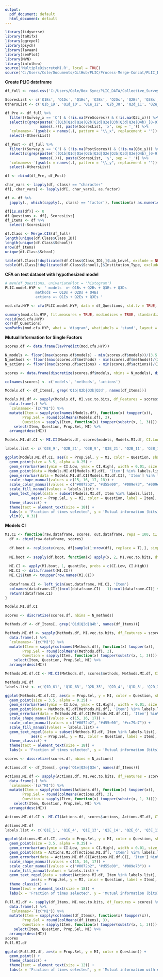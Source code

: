```yaml
---
output:
  pdf_document: default
  html_document: default
---
```

```r
library(tidyverse)
library(taRifx)
library(ggrepel)
library(psych)
library(lavaan)
library(semPlot)
library(MVN)
library(infotheo)
source('MultipleDiscreteMI.R', local = TRUE)
source('C:/Users/Cole/Documents/GitHub/PLIC/Process-Merge-Concat/PLIC_DataProcessing.R')
```

**Create PLIC dataframe**
```r
df_full <- read.csv('C:/Users/Cole/Box Sync/PLIC_DATA/Collective_Surveys/Complete/Complete_Concat.csv')

ScoresList <- c('Q1Bs', 'Q1Ds', 'Q1Es', 'Q2Bs', 'Q2Ds', 'Q2Es', 'Q3Bs', 'Q3Ds', 'Q3Es', 'Q4Bs')
OthersList <- c('Q1b_19', 'Q1d_10', 'Q1e_12', 'Q2b_38', 'Q2d_11', 'Q2e_11', 'Q3b_10', 'Q3d_29', 'Q3e_8', 'Q4b_11')

df_Pre <- df_full %>%
  filter((Survey_x == 'C') & (!is.na(PreScores)) & (!is.na(Q3c_x))) %>%
  select(c(grep(paste('((Q1b|Q1d|Q1e|Q2b|Q2d|Q2e|Q3b|Q3d|Q3e|Q4b)_[0-9]*)', 'x', sep = '_'),
                names(.))), paste(ScoresList, 'x', sep = '_')) %>%
  `colnames<-`(gsub(x = names(.), pattern = "\\_x", replacement = "")) %>%
  select(-OthersList)

df_Post <- df_full %>%
  filter((Survey_y == 'C') & (!is.na(PostScores)) & (!is.na(Q3c_y))) %>%
  select(c(grep(paste('((Q1b|Q1d|Q1e|Q2b|Q2d|Q2e|Q3b|Q3d|Q3e|Q4b)_[0-9]*)', 'y', sep = '_'),
                names(.))), paste(ScoresList, 'y', sep = '_')) %>%
  `colnames<-`(gsub(x = names(.), pattern = "\\_y", replacement = "")) %>%
  select(-OthersList)

df <- rbind(df_Pre, df_Post)

char_vars <- lapply(df, class) == "character"
df[, char_vars] <- lapply(df[, char_vars], as.factor)

df <- df %>%
  japply(., which(sapply(., class) == 'factor'), function(x) as.numeric(levels(x))[x])

df[is.na(df)] <- 0
df_Questions <- df[, ScoresList]
df_Items <- df %>%
  select(-ScoresList)

df.Class <- Merge.CIS(df_full)
length(unique(df.Class$Class_ID))
length(unique(df.Class$School))
nrow(df_Items)
unique(df.Class$School)

table(df.Class[!duplicated(df.Class$Class_ID),]$Lab_Level, exclude = NULL)
table(df.Class[!duplicated(df.Class$School),]$Institution_Type, exclude = NULL)
```

**CFA on test dataset with hypothesized model**
```r
# mvn(df_Questions, univariatePlot = 'histogram')
PLIC.model.HYP <- ' models  =~ Q1Bs + Q2Bs + Q3Bs + Q3Ds
              methods =~ Q1Ds + Q2Ds + Q4Bs
              actions =~ Q1Es + Q2Es + Q3Es '

mod.cfa.HYP <- cfa(PLIC.model.HYP, data = df_Questions, std.lv = TRUE, estimator = 'ML')

summary(mod.cfa.HYP, fit.measures = TRUE, modindices = TRUE, standardized = TRUE)
resid(mod.cfa.HYP)
cor(df_Questions)
semPaths(mod.cfa.HYP, what = 'diagram', whatLabels = 'stand', layout = 'tree2', residuals = FALSE, nCharNodes = 10, edge.color = 'black', edge.label.cex = 2, curve = 2, label.scale = FALSE, nodeLabels = c('Q1B', 'Q2B', 'Q3B', 'Q3D', 'Q1D', 'Q2D', 'Q4B', 'Q1E', 'Q2E', 'Q3E', 'Evaluate\nModels', 'Evaluate\nMethods', 'Suggest\nFollow-ups'), rotation = 2, sizeMan = 8, sizeLat = 18, width = 4, height = 5, filetype = 'png', mar = c(1, 6, 1, 2))
```

**Mutual Information for Single Factors**
```r
scores.df <- data.frame(lavPredict(mod.cfa.HYP))

N_models <- floor((max(scores.df$models) - min(scores.df$models))/(3.5 * sd(scores.df$models)/(nrow(scores.df)^(1/3))))
N_methods <- floor((max(scores.df$methods) - min(scores.df$methods))/(3.5 * sd(scores.df$methods)/(nrow(scores.df)^(1/3))))
N_actions <- floor((max(scores.df$actions) - min(scores.df$actions))/(3.5 * sd(scores.df$actions)/(nrow(scores.df)^(1/3))))

scores <- data.frame(discretize(scores.df$models, nbins = N_models), discretize(scores.df$methods, nbins = N_methods), discretize(scores.df$actions, nbins = N_actions))

colnames(scores) <- c('models', 'methods', 'actions')

Models.df <- df_Items[, grep('Q1b|Q2b|Q3b|Q3d', names(df_Items))]

Models.MI.df <- sapply(Models.df, MI.vec.to.bits, df_Features = scores$models) %>%
  data.frame(.) %>%
  `colnames<-`(c("MI")) %>%
  mutate(Item = sapply(colnames(Models.df), function(x) toupper(x)),
        Prop.Sel = round(colMeans(Models.df), 3),
        Question = sapply(Item, function(x) toupper(substr(x, 1, 3)))) %>%
    select(Item, Question, Prop.Sel, MI) %>%
  arrange(desc(MI))

Models.MI.df.CI <- MI.CI(Models.df, scores$models, Models.MI.df, CI.Low = 0.025, CI.High = 0.975)

labels.list <- c('Q2B_9', 'Q2B_21', 'Q3B_9', 'Q3B_21', 'Q2B_11', 'Q3B_11', 'Q2B_8', 'Q3B_23')

ggplot(Models.MI.df.CI, aes(x = Prop.Sel, y = MI, color = Question, shape = Question)) +
  geom_point(size = 3.5, alpha = 0.25) +
  geom_errorbar(aes(ymin = CI.Low, ymax = CI.High), width = 0.01, size = 1, alpha = 0.25) +
  geom_point(data = Models.MI.df[Models.MI.df[, 'Item'] %in% labels.list,], aes(x = Prop.Sel, y = MI, color = Question), size = 3.5) +
  geom_errorbar(data = Models.MI.df.CI[Models.MI.df.CI[, 'Item'] %in% labels.list,], aes(ymin = CI.Low, ymax = CI.High), width = 0.01, size = 0.8, alpha = 1) +
  scale_shape_manual(values = c(15, 16, 17, 18)) +
  scale_color_manual(values = c("#0072b2", "#d55e00", "#009e73", "#009e73")) +
  scale_fill_manual(values = labels.list) +
  geom_text_repel(data = subset(Models.MI.df, Item %in% labels.list),
            aes(x = Prop.Sel, y = MI, color = Question, label = Item), nudge_x = 0.02, nudge_y = 0.03, size = 6) +
  theme_classic() +
  theme(text = element_text(size = 18)) +
  labs(x = 'Fraction of times selected', y = 'Mutual information (bits)') +
  ylim(0, 0.31)
```

**Models CI**
```r
MI.CI <- function(raw.dataframe, scores, out.dataframe, reps = 100, CI.Low = 0.05, CI.High = 0.95) {
  df <- cbind(raw.dataframe, scores)
  
  df.boot <- replicate(reps, df[sample(1:nrow(df), replace = T),], simplify = F)
  
  MI.boot <- sapply(df.boot, function(x) apply(x, 2, MI.vec.to.bits, df_Features = x[, ncol(x)]))
  
  MI.CI <- apply(MI.boot, 1, quantile, probs = c(CI.Low, CI.High))
  MI.CI <- data.frame(t(MI.CI))
  MI.CI$Item <- toupper(row.names(MI.CI))
  
  dataframe.CI <- left_join(out.dataframe, MI.CI, 'Item')
  colnames(dataframe.CI)[(ncol(dataframe.CI) - 1):ncol(dataframe.CI)] <- c('CI.Low', 'CI.High')
  return(dataframe.CI)
}

Models.MI.df.CI
```



```r
scores <- discretize(scores.df, nbins = N_methods)

Methods.df <- df_Items[, grep('Q1d|Q2d|Q4b', names(df_Items))]

Methods.MI.df <- sapply(Methods.df, MI.vec.to.bits, df_Features = scores$methods) %>%
  data.frame(.) %>%
  `colnames<-`(c("MI")) %>%
  mutate(Item = sapply(colnames(Methods.df), function(x) toupper(x)),
        Prop.Sel = round(colMeans(Methods.df), 3),
        Question = sapply(Item, function(x) toupper(substr(x, 1, 3)))) %>%
    select(Item, Question, Prop.Sel, MI) %>%
  arrange(desc(MI))

Methods.MI.df.CI <- MI.CI(Methods.df, scores$methods, Methods.MI.df, CI.Low = 0.025, CI.High = 0.975)

Methods.MI.df
labels.list <- c('Q1D_61', 'Q1D_63', 'Q2D_35', 'Q2D_4', 'Q1D_3', 'Q2D_33', 'Q4B_4')

ggplot(Methods.MI.df.CI, aes(x = Prop.Sel, y = MI, color = Question, shape = Question)) +
  geom_point(size = 3.5, alpha = 0.25) +
  geom_errorbar(aes(ymin = CI.Low, ymax = CI.High), width = 0.01, size = 1, alpha = 0.25) +
  geom_point(data = Methods.MI.df[Methods.MI.df[, 'Item'] %in% labels.list,], aes(x = Prop.Sel, y = MI, color = Question), size = 3.5) +
  geom_errorbar(data = Methods.MI.df.CI[Methods.MI.df.CI[, 'Item'] %in% labels.list,], aes(ymin = CI.Low, ymax = CI.High), width = 0.01, size = 0.8, alpha = 1) +
  scale_shape_manual(values = c(15, 16, 17)) +
  scale_color_manual(values = c("#0072b2", "#d55e00", "#cc79a7")) +
  scale_fill_manual(values = labels.list) +
  geom_text_repel(data = subset(Methods.MI.df, Item %in% labels.list),
            aes(x = Prop.Sel, y = MI, color = Question, label = Item), nudge_x = 0.02, nudge_y = 0.06, size = 6) +
  theme_classic() +
  theme(text = element_text(size = 18)) +
  labs(x = 'Fraction of times selected', y = 'Mutual information (bits)')
```

```r
scores <- discretize(scores.df, nbins = N_actions)

Actions.df <- df_Items[, grep('Q1e|Q2e|Q3e', names(df_Items))]

Actions.MI.df <- sapply(Actions.df, MI.vec.to.bits, df_Features = scores$actions) %>%
  data.frame(.) %>%
  `colnames<-`(c("MI")) %>%
  mutate(Item = sapply(colnames(Actions.df), function(x) toupper(x)),
        Prop.Sel = round(colMeans(Actions.df), 3),
        Question = sapply(Item, function(x) toupper(substr(x, 1, 3)))) %>%
    select(Item, Question, Prop.Sel, MI) %>%
  arrange(desc(MI))

Actions.MI.df.CI <- MI.CI(Actions.df, scores$actions, Actions.MI.df, CI.Low = 0.025, CI.High = 0.975)

Actions.MI.df
labels.list <- c('Q1E_1', 'Q1E_4', 'Q1E_13', 'Q2E_14', 'Q2E_6', 'Q3E_11', 'Q3E_13', 'Q3E_20')

ggplot(Actions.MI.df.CI, aes(x = Prop.Sel, y = MI, color = Question, shape = Question)) +
  geom_point(size = 3.5, alpha = 0.25) +
  geom_errorbar(aes(ymin = CI.Low, ymax = CI.High), width = 0.01, size = 1, alpha = 0.25) +
  geom_point(data = Actions.MI.df[Actions.MI.df[, 'Item'] %in% labels.list,], aes(x = Prop.Sel, y = MI, color = Question), size = 3.5) +
  geom_errorbar(data = Actions.MI.df.CI[Actions.MI.df.CI[, 'Item'] %in% labels.list,], aes(ymin = CI.Low, ymax = CI.High), width = 0.01, size = 0.8, alpha = 1) +
  scale_shape_manual(values = c(15, 16, 17)) +
  scale_color_manual(values = c("#0072b2", "#d55e00", "#009e73")) +
  scale_fill_manual(values = labels.list) +
  geom_text_repel(data = subset(Actions.MI.df, Item %in% labels.list),
            aes(x = Prop.Sel, y = MI, color = Question, label = Item), nudge_x = 0.04, nudge_y = 0.01, size = 6) +
  theme_classic() +
  theme(text = element_text(size = 18)) +
  labs(x = 'Fraction of times selected', y = 'Mutual information (bits)')
```

```r
Full.MI.df <- sapply(df_Items, MI.vec.to.bits, df_Features = scores) %>%
  data.frame(.) %>%
  `colnames<-`(c("MI")) %>%
  mutate(Item = sapply(colnames(df_Items), function(x) toupper(x)),
        Prop.Sel = round(colMeans(df_Items), 3),
        Question = sapply(Item, function(x) toupper(substr(x, 1, 3)))) %>%
    select(Item, Question, Prop.Sel, MI) %>%
  arrange(desc(MI))
scores
Full.MI.df

ggplot(Full.MI.df, aes(x = Prop.Sel, y = MI, color = Question)) +
  geom_point() +
  theme_classic() +
  theme(text = element_text(size = 12)) +
  labs(x = 'Fraction of times selected', y = 'Mutual information with evaluating models scale (bits)')
```

